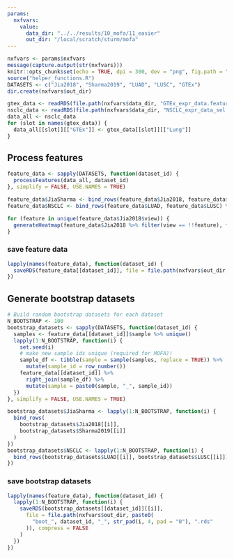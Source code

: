 ```yaml
---
params:
  nxfvars:
    value:
      data_dir: "../../results/10_mofa/11_easier"
      out_dir: "/local/scratch/sturm/mofa"
---
```


```r
nxfvars <- params$nxfvars
message(capture.output(str(nxfvars)))
knitr::opts_chunk$set(echo = TRUE, dpi = 300, dev = "png", fig.path = "figures/")
source("helper_functions.R")
DATASETS <- c("Jia2018", "Sharma2019", "LUAD", "LUSC", "GTEx")
dir.create(nxfvars$out_dir)
```


```r
gtex_data <- readRDS(file.path(nxfvars$data_dir, "GTEx_expr_data.features.rds"))
nsclc_data <- readRDS(file.path(nxfvars$data_dir, "NSCLC_expr_data_sel.features.rds"))
data_all <- nsclc_data
for (slot in names(gtex_data)) {
  data_all[[slot]][["GTEx"]] <- gtex_data[[slot]][["Lung"]]
}
```

## Process features
```r
feature_data <- sapply(DATASETS, function(dataset_id) {
  processFeatures(data_all, dataset_id)
}, simplify = FALSE, USE.NAMES = TRUE)

feature_data$JiaSharma <- bind_rows(feature_data$Jia2018, feature_data$Sharma2019)
feature_data$NSCLC <- bind_rows(feature_data$LUAD, feature_data$LUSC) %>% mutate(group = "NSCLC")
```

```r
for (feature in unique(feature_data$Jia2018$view)) {
  generateHeatmap(feature_data$Jia2018 %>% filter(view == !!feature), feature, row_names = TRUE)
}
```

### save feature data
```r
lapply(names(feature_data), function(dataset_id) {
  saveRDS(feature_data[[dataset_id]], file = file.path(nxfvars$out_dir, paste0(dataset_id, ".rds")), compress = FALSE)
})
```


## Generate bootstrap datasets 
```r
# Build random bootstrap datasets for each dataset
N_BOOTSTRAP <- 100
bootstrap_datasets <- sapply(DATASETS, function(dataset_id) {
  samples <- feature_data[[dataset_id]]$sample %>% unique()
  lapply(1:N_BOOTSTRAP, function(i) {
    set.seed(i)
    # make new sample ids unique (required for MOFA)!
    sample_df <- tibble(sample = sample(samples, replace = TRUE)) %>%
      mutate(sample_id = row_number())
    feature_data[[dataset_id]] %>%
      right_join(sample_df) %>%
      mutate(sample = paste0(sample, "_", sample_id))
  })
}, simplify = FALSE, USE.NAMES = TRUE)

bootstrap_datasets$JiaSharma <- lapply(1:N_BOOTSTRAP, function(i) {
  bind_rows(
    bootstrap_datasets$Jia2018[[i]],
    bootstrap_datasets$Sharma2019[[i]]
  )
})
bootstrap_datasets$NSCLC <- lapply(1:N_BOOTSTRAP, function(i) {
  bind_rows(bootstrap_datasets$LUAD[[i]], bootstrap_datasets$LUSC[[i]])
})
```

### save bootstrap datasets
```r
lapply(names(feature_data), function(dataset_id) {
  lapply(1:N_BOOTSTRAP, function(i) {
    saveRDS(bootstrap_datasets[[dataset_id]][[i]],
      file = file.path(nxfvars$out_dir, paste0(
        "boot_", dataset_id, "_", str_pad(i, 4, pad = "0"), ".rds"
      )), compress = FALSE
    )
  })
})
```


